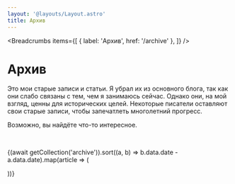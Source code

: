 ```yaml
---
layout: '@layouts/Layout.astro'
title: Архив
---
```




<Breadcrumbs
    items={[
        { label: 'Архив', href: '/archive' },
    ]}
/>

# Архив

Это мои старые записи и статьи. Я убрал их из основного блога, так как они
слабо связаны с тем, чем я занимаюсь сейчас. Однако они, на мой взгляд, ценны
для исторических целей. Некоторые писатели оставляют свои старые записи, чтобы
запечатлеть многолетний прогресс.

Возможно, вы найдёте что-то интересное.

<br />

{(await getCollection('archive')).sort((a, b) => b.data.date - a.data.date).map(article => (

<ArticleCard
    title={article.data.title}
    summary={article.data.summary}
    id={article.data.id}
    date={article.data.date}
    archive={true}
/>
))}

